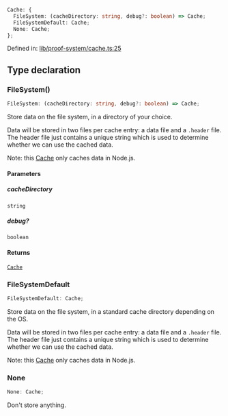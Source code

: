 ```ts
Cache: {
  FileSystem: (cacheDirectory: string, debug?: boolean) => Cache;
  FileSystemDefault: Cache;
  None: Cache;
};
```

Defined in: [lib/proof-system/cache.ts:25](https://github.com/o1-labs/o1js/blob/46b9772d07785397c4bd76a102bc9f6730d321bb/src/lib/proof-system/cache.ts#L25)

## Type declaration

### FileSystem()

```ts
FileSystem: (cacheDirectory: string, debug?: boolean) => Cache;
```

Store data on the file system, in a directory of your choice.

Data will be stored in two files per cache entry: a data file and a `.header` file.
The header file just contains a unique string which is used to determine whether we can use the cached data.

Note: this [Cache](Cache.mdx) only caches data in Node.js.

#### Parameters

##### cacheDirectory

`string`

##### debug?

`boolean`

#### Returns

[`Cache`](../type-aliases/Cache.mdx)

### FileSystemDefault

```ts
FileSystemDefault: Cache;
```

Store data on the file system, in a standard cache directory depending on the OS.

Data will be stored in two files per cache entry: a data file and a `.header` file.
The header file just contains a unique string which is used to determine whether we can use the cached data.

Note: this [Cache](Cache.mdx) only caches data in Node.js.

### None

```ts
None: Cache;
```

Don't store anything.
